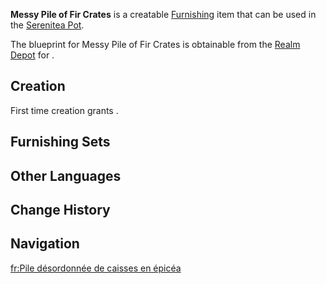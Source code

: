 {{Furnishing Infobox
|id             = 373101
|image          = Item Messy Pile of Fir Crates.png
|category       = Landscape
|subcategory    = Item
|rarity         = 2
|adeptal_energy = 30
|load           = 40
|reduced_load   = 28
|description    = Sturdy fir crates that have been haphazardly piled on top of each other. This messy stack isn't necessarily the result of some workers' laziness &mdash; if the crates were stacked too neatly, they would be much harder to grip when lifting them.
|blueprint      = [[Realm Depot]]
}}
'''Messy Pile of Fir Crates''' is a creatable [[Furnishing]] item that can be used in the [[Serenitea Pot]].

The blueprint for Messy Pile of Fir Crates is obtainable from the [[Realm Depot]] for {{Item|Realm Currency|24|x=80}}.

==Creation==
First time creation grants {{Item|Trust|24|x=30}}.
{{Recipe
|type = Creation
|time = 12h
|Fir Wood = 4
|sort = Fir Wood
}}

==Furnishing Sets==
{{Craft Usage}}

==Other Languages==
{{Other Languages|default_hidden = 1
|en      = Messy Pile of Fir Crates
|zhs     = 交错放置的杉木货箱
|zhs_rm  = Jiāocuò Fàngzhì de Shānmù Huò Xiāng
|zht     = 交錯放置的杉木貨箱
|zht_rm  = Jiāocuò Fàngzhì de Shānmù Huò Xiāng
|ja      = 交差して置かれた杉の貨物箱
|ja_rm   = Kousa-shite Okareta Sugi no Kamotsubako
|ko      = 어지럽게 쌓여있는 삼나무 상자
|ko_rm   = 
|es      = Cajas de abeto desordenadas
|fr      = Pile désordonnée de caisses en épicéa
|ru      = Груда ящиков из пихты
|th      = ตู้ขนส่งสินค้าแบบเคลื่อนย้ายได้
|th_rm   = 
|vi      = Rương Hàng Gỗ Sam Chất Chồng
|de      = Durcheinander gestapelte Tannen-Frachtkisten
|id      = Tumpukan Kotak Kayu Fir yang Berserakan
|pt      = Pilha Bagunçada de Caixotes de Abeto
}}

==Change History==
{{Change History|1.5}}

==Navigation==
{{Furnishing Navbox/Exterior|Landscape}}

[[fr:Pile désordonnée de caisses en épicéa]]